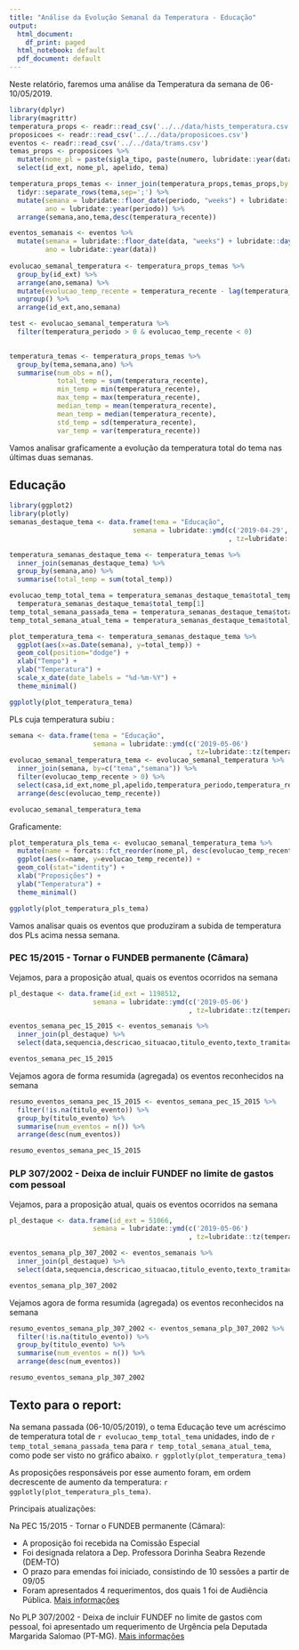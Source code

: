 ```yaml
---
title: "Análise da Evolução Semanal da Temperatura - Educação"
output:
  html_document:
    df_print: paged
  html_notebook: default
  pdf_document: default
---
```


Neste relatório, faremos uma análise da Temperatura da semana de 06-10/05/2019.

```r
library(dplyr)
library(magrittr)
temperatura_props <- readr::read_csv('../../data/hists_temperatura.csv')
proposicoes <- readr::read_csv('../../data/proposicoes.csv')
eventos <- readr::read_csv('../../data/trams.csv')
temas_props <- proposicoes %>% 
  mutate(nome_pl = paste(sigla_tipo, paste(numero, lubridate::year(data_apresentacao),sep='/'))) %>%
  select(id_ext, nome_pl, apelido, tema)

temperatura_props_temas <- inner_join(temperatura_props,temas_props,by = "id_ext") %>%
  tidyr::separate_rows(tema,sep=';') %>%
  mutate(semana = lubridate::floor_date(periodo, "weeks") + lubridate::days(1),
         ano = lubridate::year(periodo)) %>%
  arrange(semana,ano,tema,desc(temperatura_recente))

eventos_semanais <- eventos %>%
  mutate(semana = lubridate::floor_date(data, "weeks") + lubridate::days(1),
         ano = lubridate::year(data))
  
evolucao_semanal_temperatura <- temperatura_props_temas %>%
  group_by(id_ext) %>%
  arrange(ano,semana) %>%
  mutate(evolucao_temp_recente = temperatura_recente - lag(temperatura_recente, default = 0)) %>%
  ungroup() %>%
  arrange(id_ext,ano,semana)

test <- evolucao_semanal_temperatura %>%
  filter(temperatura_periodo > 0 & evolucao_temp_recente < 0)
  

temperatura_temas <- temperatura_props_temas %>%
  group_by(tema,semana,ano) %>%
  summarise(num_obs = n(),
            total_temp = sum(temperatura_recente),
            min_temp = min(temperatura_recente),
            max_temp = max(temperatura_recente),
            median_temp = mean(temperatura_recente),
            mean_temp = median(temperatura_recente),
            std_temp = sd(temperatura_recente),
            var_temp = var(temperatura_recente))
```

Vamos analisar graficamente a evolução da temperatura total do tema nas últimas duas semanas.

## Educação

```r
library(ggplot2)
library(plotly)
semanas_destaque_tema <- data.frame(tema = "Educação",
                               semana = lubridate::ymd(c('2019-04-29','2019-05-06')
                                                       , tz=lubridate::tz(temperatura_props_temas$semana[1])))

temperatura_semanas_destaque_tema <- temperatura_temas %>%
  inner_join(semanas_destaque_tema) %>%
  group_by(semana,ano) %>%
  summarise(total_temp = sum(total_temp))

evolucao_temp_total_tema = temperatura_semanas_destaque_tema$total_temp[2] - 
  temperatura_semanas_destaque_tema$total_temp[1]
temp_total_semana_passada_tema = temperatura_semanas_destaque_tema$total_temp[1]
temp_total_semana_atual_tema = temperatura_semanas_destaque_tema$total_temp[2]

plot_temperatura_tema <- temperatura_semanas_destaque_tema %>% 
  ggplot(aes(x=as.Date(semana), y=total_temp)) +
  geom_col(position="dodge") +
  xlab("Tempo") + 
  ylab("Temperatura") +
  scale_x_date(date_labels = "%d-%m-%Y") +
  theme_minimal()

ggplotly(plot_temperatura_tema)
```

PLs cuja temperatura subiu :
```r
semana <- data.frame(tema = "Educação",
                     semana = lubridate::ymd(c('2019-05-06')
                                             , tz=lubridate::tz(temperatura_props_temas$semana[1])))
evolucao_semanal_temperatura_tema <- evolucao_semanal_temperatura %>%
  inner_join(semana, by=c("tema","semana")) %>%
  filter(evolucao_temp_recente > 0) %>%
  select(casa,id_ext,nome_pl,apelido,temperatura_periodo,temperatura_recente,evolucao_temp_recente) %>%
  arrange(desc(evolucao_temp_recente))

evolucao_semanal_temperatura_tema
```

Graficamente:

```r
plot_temperatura_pls_tema <- evolucao_semanal_temperatura_tema %>%
  mutate(name = forcats::fct_reorder(nome_pl, desc(evolucao_temp_recente))) %>%
  ggplot(aes(x=name, y=evolucao_temp_recente)) +
  geom_col(stat="identity") +
  xlab("Proposições") + 
  ylab("Temperatura") +
  theme_minimal()

ggplotly(plot_temperatura_pls_tema)
```


Vamos analisar quais os eventos que produziram a subida de temperatura dos PLs acima nessa semana.

### PEC 15/2015 -	Tornar o FUNDEB permanente (Câmara)

Vejamos, para a proposição atual, quais os eventos ocorridos na semana
```r
pl_destaque <- data.frame(id_ext = 1198512,
                     semana = lubridate::ymd(c('2019-05-06')
                                             , tz=lubridate::tz(temperatura_props_temas$semana[1])))

eventos_semana_pec_15_2015 <- eventos_semanais %>%
  inner_join(pl_destaque) %>%
  select(data,sequencia,descricao_situacao,titulo_evento,texto_tramitacao)

eventos_semana_pec_15_2015
```

Vejamos agora de forma resumida (agregada) os eventos reconhecidos na semana
```r
resumo_eventos_semana_pec_15_2015 <- eventos_semana_pec_15_2015 %>%
  filter(!is.na(titulo_evento)) %>%
  group_by(titulo_evento) %>%
  summarise(num_eventos = n()) %>%
  arrange(desc(num_eventos))

resumo_eventos_semana_pec_15_2015
```

### PLP 307/2002 - Deixa de incluir FUNDEF no limite de gastos com pessoal

Vejamos, para a proposição atual, quais os eventos ocorridos na semana
```r
pl_destaque <- data.frame(id_ext = 51066,
                     semana = lubridate::ymd(c('2019-05-06')
                                             , tz=lubridate::tz(temperatura_props_temas$semana[1])))

eventos_semana_plp_307_2002 <- eventos_semanais %>%
  inner_join(pl_destaque) %>%
  select(data,sequencia,descricao_situacao,titulo_evento,texto_tramitacao)

eventos_semana_plp_307_2002
```

Vejamos agora de forma resumida (agregada) os eventos reconhecidos na semana
```r
resumo_eventos_semana_plp_307_2002 <- eventos_semana_plp_307_2002 %>%
  filter(!is.na(titulo_evento)) %>%
  group_by(titulo_evento) %>%
  summarise(num_eventos = n()) %>%
  arrange(desc(num_eventos))

resumo_eventos_semana_plp_307_2002
```

## Texto para o report: 

Na semana passada (06-10/05/2019), o tema Educação teve um acréscimo de temperatura total de `r evolucao_temp_total_tema` unidades, indo de  `r temp_total_semana_passada_tema` para `r temp_total_semana_atual_tema`, como pode ser visto no gráfico abaixo. `r ggplotly(plot_temperatura_tema)`

As proposições responsáveis por esse aumento foram, em ordem decrescente de aumento da temperatura:
`r ggplotly(plot_temperatura_pls_tema)`.

Principais atualizações:

Na PEC 15/2015 - Tornar o FUNDEB permanente (Câmara):

  * A proposição foi recebida na Comissão Especial
  * Foi designada relatora a Dep. Professora Dorinha Seabra Rezende (DEM-TO)
  * O prazo para emendas foi iniciado, consistindo de 10 sessões a partir de 09/05
  * Foram apresentados 4 requerimentos, dos quais 1 foi de Audiência Pública. [Mais informações](https://leggo.org.br)

No PLP 307/2002 - Deixa de incluir FUNDEF no limite de gastos com pessoal, foi apresentado um requerimento de Urgência pela Deputada Margarida Salomao (PT-MG). [Mais informações](https://leggo.org.br)